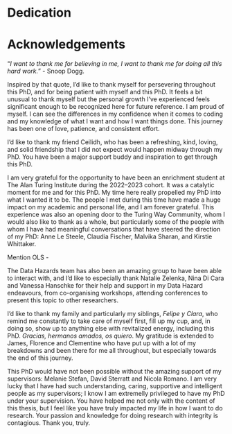 # Dedication

# Acknowledgements

“_I want to thank me for believing in me, I want to thank me for doing all this hard work._" - Snoop Dogg. 

Inspired by that quote, I'd like to thank myself for persevering throughout this PhD, and for being patient with myself and this PhD. It feels a bit unusual to thank myself but the personal growth I’ve experienced feels significant enough to be recognized here for future reference. I am proud of myself. I can see the differences in my confidence when it comes to coding and my knowledge of what I want and how I want things done. This journey has been one of love, patience, and consistent effort.

I'd like to thank my friend Ceilidh, who has been a refreshing, kind, loving, and solid friendship that I did not expect would happen midway through my PhD. You have been a major support buddy and inspiration to get through this PhD.

I am very grateful for the opportunity to have been an enrichment student at The Alan Turing Institute during the 2022–2023 cohort. It was a catalytic moment for me and for this PhD. My time here really propelled my PhD into what I wanted it to be. The people I met during this time have made a huge impact on my academic and personal life, and I am forever grateful. This experience was also an opening door to the Turing Way Community, whom I would also like to thank as a whole, but particularly some of the people with whom I have had meaningful conversations that have steered the direction of my PhD: Anne Le Steele, Claudia Fischer, Malvika Sharan, and Kirstie Whittaker.

Mention OLS -

The Data Hazards team has also been an amazing group to have been able to interact with, and I'd like to especially thank Natalie Zelenka, Nina Di Cara  and Vanessa Hanschke for their help and support in my Data Hazard endeavours, from co-organising workshops, attending conferences to present this topic to other researchers. 

I'd like to thank my family and particularly my siblings, _Felipe y Clara_, who remind me constantly to take care of myself first, fill up my cup, and, in doing so, show up to anything else with revitalized energy, including this PhD. _Gracias, hermanos amados, os quiero_. My gratitude is extended to James, Florence and Clementine who have put up with a lot of my breakdowns and been there for me all throughout, but especially towards the end of this journey. 

This PhD would have not been possible without the amazing support of my supervisors: Melanie Stefan, David Sterratt and Nicola Romano. I am very lucky that I have had such understanding, caring, supportive and intelligent people as my supervisors; I know I am extremelly privileged to have my PhD under your supervision. You have helped me not only with the content of this thesis, but I feel like you have truly impacted my life in how I want to do research. Your passion and knowledge for doing research with integrity is contagious. Thank you, truly. 

